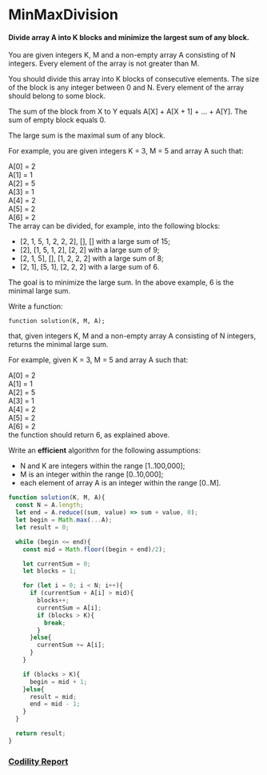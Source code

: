 # MinMaxDivision
#### Divide array A into K blocks and minimize the largest sum of any block.

You are given integers K, M and a non-empty array A consisting of N integers. Every element of the array is not greater than M.

You should divide this array into K blocks of consecutive elements. The size of the block is any integer between 0 and N. Every element of the array should belong to some block.

The sum of the block from X to Y equals A[X] + A[X + 1] + ... + A[Y]. The sum of empty block equals 0.

The large sum is the maximal sum of any block.

For example, you are given integers K = 3, M = 5 and array A such that:

  A[0] = 2  
  A[1] = 1  
  A[2] = 5  
  A[3] = 1  
  A[4] = 2  
  A[5] = 2  
  A[6] = 2  
The array can be divided, for example, into the following blocks:

- [2, 1, 5, 1, 2, 2, 2], [], [] with a large sum of 15;
- [2], [1, 5, 1, 2], [2, 2] with a large sum of 9;
- [2, 1, 5], [], [1, 2, 2, 2] with a large sum of 8;
- [2, 1], [5, 1], [2, 2, 2] with a large sum of 6.

The goal is to minimize the large sum. In the above example, 6 is the minimal large sum.

Write a function:

    function solution(K, M, A);

that, given integers K, M and a non-empty array A consisting of N integers, returns the minimal large sum.

For example, given K = 3, M = 5 and array A such that:

  A[0] = 2  
  A[1] = 1  
  A[2] = 5  
  A[3] = 1  
  A[4] = 2  
  A[5] = 2  
  A[6] = 2  
the function should return 6, as explained above.

Write an **efficient** algorithm for the following assumptions:

- N and K are integers within the range [1..100,000];
- M is an integer within the range [0..10,000];
- each element of array A is an integer within the range [0..M].

```javascript
function solution(K, M, A){
  const N = A.length;
  let end = A.reduce((sum, value) => sum + value, 0);
  let begin = Math.max(...A);
  let result = 0;

  while (begin <= end){
    const mid = Math.floor((begin + end)/2);

    let currentSum = 0;
    let blocks = 1;

    for (let i = 0; i < N; i++){
      if (currentSum + A[i] > mid){
        blocks++;
        currentSum = A[i];
        if (blocks > K){
          break;
        }
      }else{
        currentSum += A[i];
      }
    }

    if (blocks > K){
      begin = mid + 1;
    }else{
      result = mid;
      end = mid - 1;
    }
  }

  return result;
}
```

### [Codility Report](https://app.codility.com/demo/results/training3Z9KNX-7F5/)

